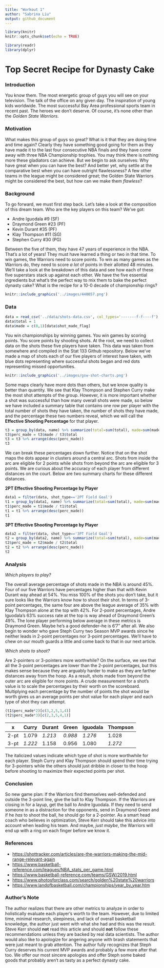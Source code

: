```yaml
---
title: "Workout 1"
author: "Sabrina Liu"
output: github_document
---
```


```r
library(knitr)
knitr::opts_chunk$set(echo = TRUE)
```

```r
library(readr)
library(dplyr)
```

# Top Secret Recipe for Dynasty Cake

### **Introduction**

You know them. The most energetic group of guys you will see on your television. The talk of the office on any given day. The inspiration of young kids worldwide. The most successful Bay Area professional sports team in recent past. The heroes we don't deserve. Of course, it's none other than the _Golden State Warriors_.

### **Motivation**

What makes this group of guys so great? What is it that they are doing time and time again? Clearly they have something good going for them as they have made it to the last four consecutive NBA finals and they have come away with three NBA Championship trophies. You may think there is nothing more these gladiators can achieve. But we begin to ask ourselves: Why have great when you can have the best? And better yet, why settle at the comparative best when you can have outright flawlessness? A few other teams in the league might be considered great; the Golden State Warriors might be considered the best, but how can we make them _flawless_?

### **Background**

To go forward, we must first step back. Let's take a look at the composition of this dream team. Who are the key players on this team? We've got:

* Andre Iguodala #9 (SF)
* Draymond Green #23 (PF)
* Kevin Durant #35 (PF)
* Klay Thompson #11 (SG)
* Stephen Curry #30 (PG)

Between the five of them, they have 47 years of experience in the NBA. That's a lot of years! They must have learned a thing or two in that time. To win games, the Warriors need to score points. To win as many games as the Warriors do, they need to score _a lot_ of points in their allotted 48 minutes. We'll take a look at the breakdown of this data and see how each of these five superstars stack up against each other. We have the five essential ingredients but what's the perfect way to mix them to bake the perfect dynasty cake? What is the recipe for a 10-0 decade of championship rings?

```r
knitr::include_graphics('../images/440057.png')
```

### **Data**

```r
data = read_csv('../data/shots-data.csv', col_types='-------f-f----f')
data$total = 1
data$made = c(0,1)[data$shot_made_flag]
```

You win championships by winning games. You win games by scoring points. You score points by shooting shots. At the root, we need to collect data on the shots these five players have taken. This data was taken from somewhere and compiled in the Stat 133 Github repository. Below we've made a map of shots each of our five players of interest have taken, with blue dots representing where successful shots began and red dots representing missed opportunities.

```r
knitr::include_graphics('../images/gsw-shot-charts.png')
```

Some maps clearly have more dots than others, but we know quality is better than quantity. We see that Klay Thompson and Stephen Curry make the most shot attempts of the group. However, it is more important whether a shot was successful than how many overall shots were made, so below we have included a summary table that contains one row per player with the total number of shots they have taken, the number of shots they have made, and the percentage these two numbers reveal, which we will call the **Effective Shooting Percentage** for that player.

```r
t3 = group_by(data, name) %>% summarize(total=sum(total), made=sum(made))
t3$perc_made = t3$made / t3$total
t3 = t3 %>% arrange(desc(perc_made))
t3
```

We can break these percentages down further. Notice that on the shot maps the dots appear in clusters around a central arc. Shots from inside the arc are eligible for 2 points while shots from beyond the arc are eligible for 3 points. We are curious about the accuracy of each player from different distances on the court. Below are two summary charts for these different distances.

**2PT Effective Shooting Percentage by Player**

```r
data1 = filter(data, shot_type=='2PT Field Goal')
t1 = group_by(data1, name) %>% summarize(total=sum(total), made=sum(made))
t1$perc_made = t1$made / t1$total
t1 = t1 %>% arrange(desc(perc_made))
t1
```

**3PT Effective Shooting Percentage by Player**

```r
data2 = filter(data, shot_type=='3PT Field Goal')
t2 = group_by(data2, name) %>% summarize(total=sum(total), made=sum(made))
t2$perc_made = t2$made / t2$total
t2 = t2 %>% arrange(desc(perc_made))
t2
```

### **Analysis**

_Which players to play?_

The overall average percentage of shots made in the NBA is around 45%. Four of our five Warriors have percentages higher than that with Kevin Durant way ahead at 54%. You miss 100% of the shots you don't take, but it sure looks like the Warriors know how to shoot their shot. In terms of 3-point percentages, the same four are above the league average of 35% with Klay Thompson alone at the top with 42%. For 2-point percentages, Andre Iguodala's 63% success rate at the top is way ahead of Draymond Green's 49%. The lone player performing below average in these metrics is Draymond Green. Maybe he's a good defender--he is 6'7" after all. We also begin to wonder who gave Steph Curry two Season MVP awards since he neither leads in 2-point percentages nor 3-point percentages. We'll have to chew on our mouth guards a little and come back to that in our next article.

_Which shots to shoot?_

Are 2-pointers or 3-pointers more worthwhile? On the surface, we see that all the 3-point percentages are lower than the 2-point percentages, but this makes sense because they are arguably harder to make as they are farther distances away from the hoop. As a result, shots made from beyond the outer arc are eligible for more points. A crude measurement for a shot's value is to scale the percentages by their worth on the scoreboard. Multiplying each percentage by the number of points the shot would be worth gives us an average points per shot value for each player and each type of shot they can attempt.

```r
(t1$perc_made*2)[c(3,2,5,1,4)]
(t2$perc_made*3)[c(2,3,5,4,1)]
```

x | Curry | Durant | Green | Iguodala | Thompson
--- | --- | --- | --- | --- | ---
2-pt | 1.079 | *1.213* | *0.988* | *1.276* | 1.028
3-pt | *1.222* | 1.158 | 0.956 | 1.080 | *1.272*

The italicized values indicate which type of shot is more worthwhile for each player. Steph Curry and Klay Thompson should spend their time trying for 3-pointers while the others should just dribble in closer to the hoop before shooting to maximize their expected points per shot.

### **Conclusion**

So new game plan: If the Warriors find themselves well-defended and outside the 3-point line, give the ball to Klay Thompson. If the Warriors are closing in for a layup, get the ball to Andre Iguodala. If they need to send someone in as a distraction for the opponents, send in Draymond Green and if he _has_ to shoot the ball, he should go for a 2-pointer. As a smart head coach who believes in optimization, Steve Kerr should take this advice into account when leading his team. And maybe, _just maybe_, the Warriors will end up with a ring on each finger before we know it.

### **References**

* <https://shottracker.com/articles/are-the-warriors-making-the-mid-range-relevant-again>
* <https://www.basketball-reference.com/leagues/NBA_stats_per_game.html>
* <https://www.basketball-reference.com/teams/GSW/2019.html>
* <https://www.photosforclass.com/search/golden%20state%20warriors>
* <https://www.landofbasketball.com/championships/year_by_year.htm>

### **Author's Note**

The author realizes that there are other metrics to analyze in order to holistically evaluate each player's worth to the team. However, due to limited time, minimal research, sleepiness, and lack of overall basketball knowledge, the author just went with what she had and this was the result. Steve Kerr should **not** read this article and should **not** follow these recommendations unless they are backed by real data scientists. The author would also like to apologize for angering anyone with brash statements that were just meant to grab attention. The author fully recognizes that Steph Curry deserves his current MVP awards and probably a few more after that too. We offer our most sincere apologies and offer Steph some baked goods that probably aren't as tasty as a perfect dynasty cake.